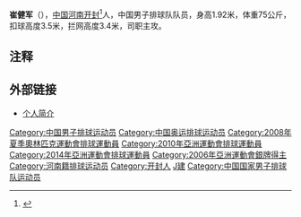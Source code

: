 {{Otheruses|other=名为崔建军的其他人物|崔建军}}
{{Volleyball player infobox
| playername =  崔建军
| image =  
| fullname =  崔建军
| nickname = 
| birth_date = {{Birth date and age|1985|8|1}}
| cityofbirth = [[河南|河南]]
| countryofbirth = [[中國|中國]]
| hometown =  [[河南|河南]]
| homecountry = [[中國|中國]]
| height =  1.92[[米_(單位)|米]]
| weight = 75公斤
| position = 主攻手
| updated =  2009-8-21
}}
'''崔健军'''（{{bd|1985年|8月1日|catIdx=Cui,崔}}），[[中国|中国]][[河南|河南]][[开封|开封]]<ref>{{cite web|url=http://www.ha.xinhua.org/zfwq/2007-04/06/content_9713747.htm|title=开封名将崔建军再次入选国家男排|publisher=新华网|date=2007年4月6日|accessdate=2010年4月5日|language=zh-hans|deadurl=yes|archiveurl=https://web.archive.org/web/20160305000246/http://www.ha.xinhua.org/zfwq/2007-04/06/content_9713747.htm|archivedate=2016年3月5日}}</ref>人，中国男子排球队队员，身高1.92米，体重75公斤，扣球高度3.5米，拦网高度3.4米，司职主攻。

== 注释 ==
{{reflist}}

== 外部链接 ==
*[http://sports.sina.com.cn/star/cui_jianjun/ 个人简介] {{Wayback|url=http://sports.sina.com.cn/star/cui_jianjun/ |date=20200705230229 }}

{{China-sport-bio-stub}}

{{Authority control}}
{{DEFAULTSORT:C}}
[[Category:中国男子排球运动员|Category:中国男子排球运动员]]
[[Category:中国奥运排球运动员|Category:中国奥运排球运动员]]
[[Category:2008年夏季奧林匹克運動會排球運動員|Category:2008年夏季奧林匹克運動會排球運動員]]
[[Category:2010年亞洲運動會排球運動員|Category:2010年亞洲運動會排球運動員]]
[[Category:2014年亞洲運動會排球運動員|Category:2014年亞洲運動會排球運動員]]
[[Category:2006年亞洲運動會銀牌得主|Category:2006年亞洲運動會銀牌得主]]
[[Category:河南籍排球运动员|Category:河南籍排球运动员]]
[[Category:开封人|Category:开封人]]
[[Category:崔姓|J建]]
[[Category:中国国家男子排球队运动员|Category:中国国家男子排球队运动员]]